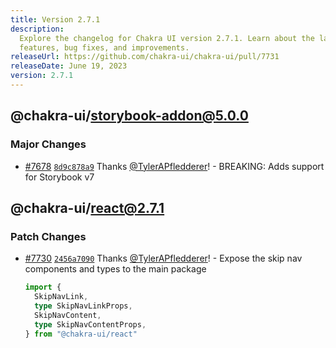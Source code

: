 ```yaml
---
title: Version 2.7.1
description:
  Explore the changelog for Chakra UI version 2.7.1. Learn about the latest
  features, bug fixes, and improvements.
releaseUrl: https://github.com/chakra-ui/chakra-ui/pull/7731
releaseDate: June 19, 2023
version: 2.7.1
---
```


## @chakra-ui/storybook-addon@5.0.0

### Major Changes

- [#7678](https://github.com/chakra-ui/chakra-ui/pull/7678)
  [`8d9c878a9`](https://github.com/chakra-ui/chakra-ui/commit/8d9c878a9d6e5b82ec19bd1ec8994a75a4dc7de9)
  Thanks [@TylerAPfledderer](https://github.com/TylerAPfledderer)! - BREAKING:
  Adds support for Storybook v7

## @chakra-ui/react@2.7.1

### Patch Changes

- [#7730](https://github.com/chakra-ui/chakra-ui/pull/7730)
  [`2456a7090`](https://github.com/chakra-ui/chakra-ui/commit/2456a7090439ebd1a1d1cdee36daa472d12ce6f7)
  Thanks [@TylerAPfledderer](https://github.com/TylerAPfledderer)! - Expose the
  skip nav components and types to the main package

  ```ts
  import {
    SkipNavLink,
    type SkipNavLinkProps,
    SkipNavContent,
    type SkipNavContentProps,
  } from "@chakra-ui/react"
  ```
